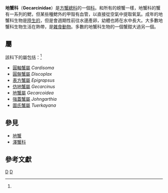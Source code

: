 {{Automatic taxobox
| taxon = Gecarcinidae
| image = Gecarcinus quadratus (Nosara).jpg
| image_caption = ''[[Gecarcinus_quadratus|Gecarcinus quadratus]]''
| authority = [[William_Sharp_Macleay|MacLeay]], 1838<ref name="Ng">{{cite journal |journal=[[Raffles_Bulletin_of_Zoology|Raffles Bulletin of Zoology]] |year=2008 |volume=17 |pages=1–286 |title=Systema Brachyurorum: Part I. An annotated checklist of extant Brachyuran crabs of the world |author=Peter K. L. Ng, Danièle Guinot & Peter J. F. Davie |url=http://rmbr.nus.edu.sg/rbz/biblio/s17/s17rbz.pdf |format=[[Portable_Document_Format|PDF]] |deadurl=yes |archiveurl=https://web.archive.org/web/20110606061453/http://rmbr.nus.edu.sg/rbz/biblio/s17/s17rbz.pdf |archivedate=2011-06-06 |access-date=2014-03-26 }}</ref>
}}

'''地蟹科'''（'''Gecarcinidae'''）是[[方蟹總科|方蟹總科]]的一個[[科|科]]。和所有的螃蟹一樣，地蟹科的蟹有一系列的鰓，但某些種鰓外的甲殼有血管，以直接從空氣中提取氧氣。成年的地蟹科生物是[[陸生動物|陸生的]]，但是會週期性前往水邊產卵，幼體也將在水中長大。大多數地蟹科生物生活在熱帶，是[[雜食動物|雜食動物]]。多數的地蟹科生物的一個蟹鉗大過另一個。

==屬==
該科下的屬包括：<ref name="Ng"/>
* [[圓軸蟹屬|圓軸蟹屬]] ''Cardisoma''
* [[圓盤蟹屬|圓盤蟹屬]] ''Discoplax''
* [[表方蟹屬|表方蟹屬]] ''Epigrapsus''
* [[仿地蟹屬|仿地蟹屬]] ''Gecarcinus''
* [[地蟹屬|地蟹屬]] ''Gecarcoidea''
* [[強蓋蟹屬|強蓋蟹屬]] ''Johngarthia''
* [[圖氏蟹屬|圖氏蟹屬]] ''Tuerkayana''

==參見==
*[[地蟹|地蟹]]
*[[澤蟹科|澤蟹科]]

==參考文獻==
{{reflist}}

{{Taxonbar}}

[[Category:地蟹科|D]]
[[Category:1838年描述的分类群|D]]